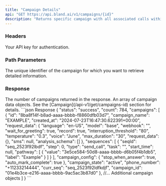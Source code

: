 ```yaml
---
title: "Campaign Details"
api: "GET https://api.bland.ai/v1/campaigns/{id}"
description: "Returns specific campaign with all associated calls within campaign."
---
```


### Headers

<ParamField header="authorization" type="string" required>
  Your API key for authentication.
</ParamField>

### Path Parameters
<ParamField path="id" type="string" required>
  The unique identifier of the campaign for which you want to retrieve detailed information.
</ParamField>

### Response
<ResponseField name="count" type="integer">
  The number of campaigns returned in the response.
</ResponseField>

<ResponseField name="campaigns" type="array">
  An array of campaign data objects. See the [Campaign](/api-v1/get/campaigns-id) section for details.
</ResponseField>

<ResponseExample>
```json Response
  {
    "status": "success",
    "count": 784,
    "campaigns": [
      {
        "id": "8ba8f14f-b8ad-aaaa-bbbb-f8860dfb03d7",
        "campaign_name": "EXAMPLE",
        "created_at": "2024-07-23T16:47:30.622391+00:00",
        "request_data": {
          "language": "en-US",
          "model": "base",
          "webhook": "",
          "wait_for_greeting": true,
          "record": true,
          "interruption_threshold": "80",
          "temperature": "0.3",
          "voice": "June",
          "max_duration": "30",
          "request_data": {},
          "sms": null,
          "analysis_schema": []
        },
        "sequences": [
          {
            "seqId": "seq_2523f92lbdf",
            "step": 0,
            "type": "send_call",
            "task": "",
            "start_time": null,
            "pathway": [
              {
                "value": "3e5ce584-50d8-aaaa-bbbb-d6b05f4b1db5",
                "label": "Example"
              }
            ]
          }
        ],
        "campaign_config": {
          "stop_when_answer": true,
          "auto_mark_complete": true
        },
        "campaign_state": "active",
        "phone_number": "+11233214444",
        "curr_seq": "seq_2523f92ldfkdjf",
        "campaign_id": "01e4b3ce-e216-aaaa-bbbb-9ac5ac3b87d0"
      },
      //... Additional campaign objects
    ]
  }
```
</ResponseExample>